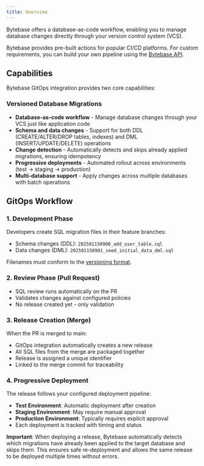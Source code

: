 ```yaml
---
title: Overview
---
```


Bytebase offers a database-as-code workflow, enabling you to manage database changes directly through your version control system (VCS).

Bytebase provides pre-built actions for popular CI/CD platforms. For custom requirements, you can build your own pipeline using the [Bytebase API](/integrations/api/overview).

## Capabilities

Bytebase GitOps integration provides two core capabilities:

### Versioned Database Migrations

- **Database-as-code workflow** - Manage database changes through your VCS just like application code
- **Schema and data changes** - Support for both DDL (CREATE/ALTER/DROP tables, indexes) and DML (INSERT/UPDATE/DELETE) operations
- **Change detection** - Automatically detects and skips already applied migrations, ensuring idempotency
- **Progressive deployments** - Automated rollout across environments (test → staging → production)
- **Multi-database support** - Apply changes across multiple databases with batch operations


## GitOps Workflow

### 1. Development Phase

Developers create SQL migration files in their feature branches:

- Schema changes (DDL): `202501150900_add_user_table.sql`
- Data changes (DML): `202501150901_seed_initial_data_dml.sql`

<Note>Filenames must conform to the [versioning format](#requirements).</Note>

### 2. Review Phase (Pull Request)

- SQL review runs automatically on the PR
- Validates changes against configured policies
- No release created yet - only validation

### 3. Release Creation (Merge)

When the PR is merged to main:

- GitOps integration automatically creates a new release
- All SQL files from the merge are packaged together
- Release is assigned a unique identifier
- Linked to the merge commit for traceability

### 4. Progressive Deployment

The release follows your configured deployment pipeline:

- **Test Environment**: Automatic deployment after creation
- **Staging Environment**: May require manual approval
- **Production Environment**: Typically requires explicit approval
- Each deployment is tracked with timing and status

**Important**: When deploying a release, Bytebase automatically detects which migrations have already been applied to the target database and skips them. This ensures safe re-deployment and allows the same release to be deployed multiple times without errors.
